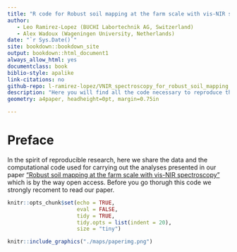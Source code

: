 ```yaml
---
title: "R code for Robust soil mapping at the farm scale with vis-NIR spectroscopy (Ramirez-Lopez _et al._, 2019)"
author: 
   - Leo Ramirez-Lopez (BUCHI Labortechnik AG, Switzerland)
   - Alex Wadoux (Wageningen University, Netherlands)
date: "`r Sys.Date()`"
site: bookdown::bookdown_site
output: bookdown::html_document1
always_allow_html: yes
documentclass: book
biblio-style: apalike
link-citations: no
github-repo: l-ramirez-lopez/VNIR_spectroscopy_for_robust_soil_mapping
description: "Here you will find all the code necessary to reproduce the methods we used in our paper 'Robust soil mapping at the farm scale with vis-NIR spectroscopy'"
geometry: a4paper, headheight=0pt, margin=0.75in

---
```


# Preface {-}

In the spirit of reproducible research, here we share the data and the computational code
used for carrying out the analyses presented in our paper ["Robust soil mapping at the farm scale with vis-NIR spectroscopy"](https://onlinelibrary.wiley.com/doi/10.1111/ejss.12752) which is by the way open access. Before you go thorugh this code we strongly recoment to read our paper.

```r
knitr::opts_chunk$set(echo = TRUE, 
                      eval = FALSE, 
                      tidy = TRUE, 
                      tidy.opts = list(indent = 20), 
                      size = "tiny")
```

```r
knitr::include_graphics("./maps/paperimg.png")
```
